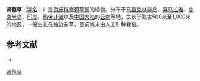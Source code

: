 {{Speciesbox
| name = 肾苞草
| status = 
| status_system = 
| image = 
| genus = Phaulopsis
| species = oppositifolia
| authority = (J. C. Wendl.) Lindau
}}

'''肾苞草'''（[[学名|学名]]：{{lang|la|''Phaulopsis oppositifolia''}}）是[[爵床科|爵床科]][[肾苞草属|肾苞草属]]的植物。分布于[[马斯克林群岛|马斯克林群岛]]、[[喜马拉雅|喜马拉雅]]、[[中南半岛|中南半岛]]、[[印度|印度]]、[[热带非洲|热带非洲]]以及[[中国大陆|中国大陆]]的[[云南|云南]]等地，生长于海拔500米至1,000米的地区，一般生长在路边杂草，目前尚未由人工引种栽培。

== 参考文献 ==
<div class="references-small">
* {{cite web| url =http://www.bioinfo.cn/db05/KmzwSpecies.php?action=view&id=600| title =肾苞草| work =《中国高等植物数据库全库》| publisher =中国科学院微生物研究所| author =昆明植物研究所| accessdate =2009-02-21| deadurl =yes| archiveurl =https://web.archive.org/web/20160305040802/http://www.bioinfo.cn/db05/KmzwSpecies.php?action=view&id=600| archivedate =2016-03-05}}
</div>
{{Taxonbar|from=Q15225094}}

[[Category:肾苞草属|肾苞草]]


{{植物小作品}}